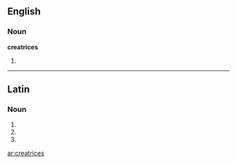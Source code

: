 ==English==

===Noun===
'''creatrices''' {{p}}

# {{plural of|[[creatrix#English|creatrix]]}}

----

==Latin==

===Noun===
{{la-noun-form|creātrīcēs}}

# {{inflection of|creatrix|creātrix|nom|p|lang=la}}
# {{inflection of|creatrix|creātrix|acc|p|lang=la}}
# {{inflection of|creatrix|creātrix|voc|p|lang=la}}

[[ar:creatrices]]